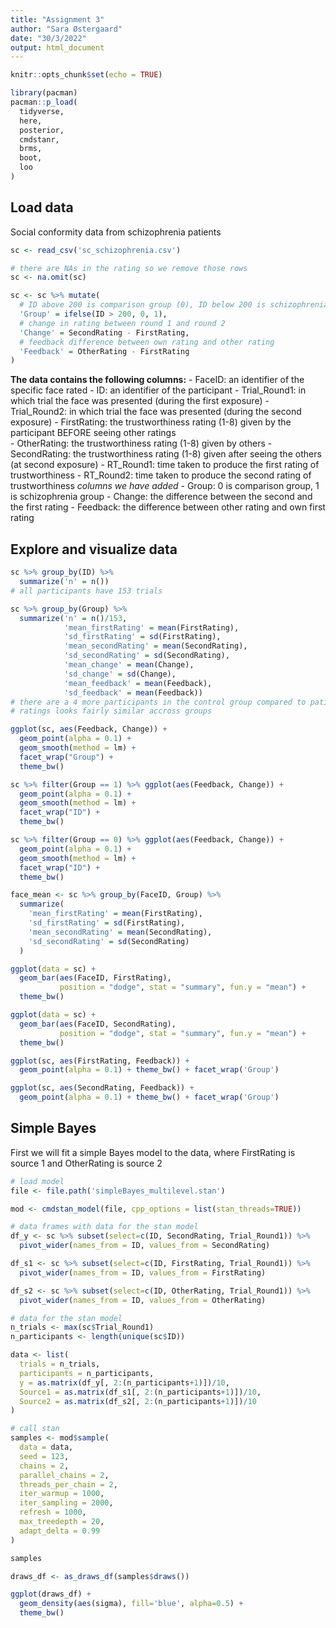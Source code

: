 ```yaml
---
title: "Assignment 3"
author: "Sara Østergaard"
date: "30/3/2022"
output: html_document
---
```


```r
knitr::opts_chunk$set(echo = TRUE)

library(pacman)
pacman::p_load(
  tidyverse,
  here,
  posterior,
  cmdstanr,
  brms, 
  boot, 
  loo
)

```


## Load data
Social conformity data from schizophrenia patients
```r
sc <- read_csv('sc_schizophrenia.csv')

# there are NAs in the rating so we remove those rows
sc <- na.omit(sc)

sc <- sc %>% mutate(
  # ID above 200 is comparison group (0), ID below 200 is schizophrenia group (1)
  'Group' = ifelse(ID > 200, 0, 1),
  # change in rating between round 1 and round 2
  'Change' = SecondRating - FirstRating,
  # feedback difference between own rating and other rating
  'Feedback' = OtherRating - FirstRating
)
```

**The data contains the following columns:**
- FaceID: an identifier of the specific face rated
- ID: an identifier of the participant
- Trial_Round1: in which trial the face was presented (during the first exposure)
- Trial_Round2: in which trial the face was presented (during the second exposure)
- FirstRating: the trustworthiness rating (1-8) given by the participant BEFORE seeing other ratings   
- OtherRating: the trustworthiness rating (1-8) given by others
- SecondRating: the trustworthiness rating (1-8) given after seeing the others (at second exposure)
- RT_Round1: time taken to produce the first rating of trustworthiness
- RT_Round2: time taken to produce the second rating of trustworthiness
*columns we have added*
- Group: 0 is comparison group, 1 is schizophrenia group
- Change: the difference between the second and the first rating
- Feedback: the difference between other rating and own first rating

## Explore and visualize data

```r
sc %>% group_by(ID) %>% 
  summarize('n' = n())
# all participants have 153 trials

sc %>% group_by(Group) %>% 
  summarize('n' = n()/153,
            'mean_firstRating' = mean(FirstRating),
            'sd_firstRating' = sd(FirstRating),
            'mean_secondRating' = mean(SecondRating),
            'sd_secondRating' = sd(SecondRating),
            'mean_change' = mean(Change),
            'sd_change' = sd(Change),
            'mean_feedback' = mean(Feedback),
            'sd_feedback' = mean(Feedback))
# there are a 4 more participants in the control group compared to patient group
# ratings looks fairly similar accross groups


```

```r
ggplot(sc, aes(Feedback, Change)) +
  geom_point(alpha = 0.1) +
  geom_smooth(method = lm) +
  facet_wrap("Group") + 
  theme_bw()

sc %>% filter(Group == 1) %>% ggplot(aes(Feedback, Change)) +
  geom_point(alpha = 0.1) +
  geom_smooth(method = lm) +
  facet_wrap("ID") + 
  theme_bw()

sc %>% filter(Group == 0) %>% ggplot(aes(Feedback, Change)) +
  geom_point(alpha = 0.1) +
  geom_smooth(method = lm) +
  facet_wrap("ID") + 
  theme_bw()
```


```r
face_mean <- sc %>% group_by(FaceID, Group) %>% 
  summarize(
    'mean_firstRating' = mean(FirstRating),
    'sd_firstRating' = sd(FirstRating),
    'mean_secondRating' = mean(SecondRating),
    'sd_secondRating' = sd(SecondRating)
  )

ggplot(data = sc) + 
  geom_bar(aes(FaceID, FirstRating), 
           position = "dodge", stat = "summary", fun.y = "mean") + 
  theme_bw()

ggplot(data = sc) + 
  geom_bar(aes(FaceID, SecondRating), 
           position = "dodge", stat = "summary", fun.y = "mean") + 
  theme_bw()
```

```r
ggplot(sc, aes(FirstRating, Feedback)) + 
  geom_point(alpha = 0.1) + theme_bw() + facet_wrap('Group')

ggplot(sc, aes(SecondRating, Feedback)) + 
  geom_point(alpha = 0.1) + theme_bw() + facet_wrap('Group')
```

## Simple Bayes
First we will fit a simple Bayes model to the data, where FirstRating is source 1 and OtherRating is source 2

```r
# load model
file <- file.path('simpleBayes_multilevel.stan')

mod <- cmdstan_model(file, cpp_options = list(stan_threads=TRUE))
```

```r
# data frames with data for the stan model
df_y <- sc %>% subset(select=c(ID, SecondRating, Trial_Round1)) %>% 
  pivot_wider(names_from = ID, values_from = SecondRating)

df_s1 <- sc %>% subset(select=c(ID, FirstRating, Trial_Round1)) %>% 
  pivot_wider(names_from = ID, values_from = FirstRating)

df_s2 <- sc %>% subset(select=c(ID, OtherRating, Trial_Round1)) %>% 
  pivot_wider(names_from = ID, values_from = OtherRating)
```


```r
# data for the stan model
n_trials <- max(sc$Trial_Round1)
n_participants <- length(unique(sc$ID))

data <- list(
  trials = n_trials,
  participants = n_participants,
  y = as.matrix(df_y[, 2:(n_participants+1)])/10,
  Source1 = as.matrix(df_s1[, 2:(n_participants+1)])/10,
  Source2 = as.matrix(df_s2[, 2:(n_participants+1)])/10
)

# call stan
samples <- mod$sample(
  data = data,
  seed = 123,
  chains = 2,
  parallel_chains = 2,
  threads_per_chain = 2,
  iter_warmup = 1000,
  iter_sampling = 2000,
  refresh = 1000,
  max_treedepth = 20,
  adapt_delta = 0.99
)
```

```r
samples

draws_df <- as_draws_df(samples$draws())
```

```r
ggplot(draws_df) +
  geom_density(aes(sigma), fill='blue', alpha=0.5) + 
  theme_bw()
```



